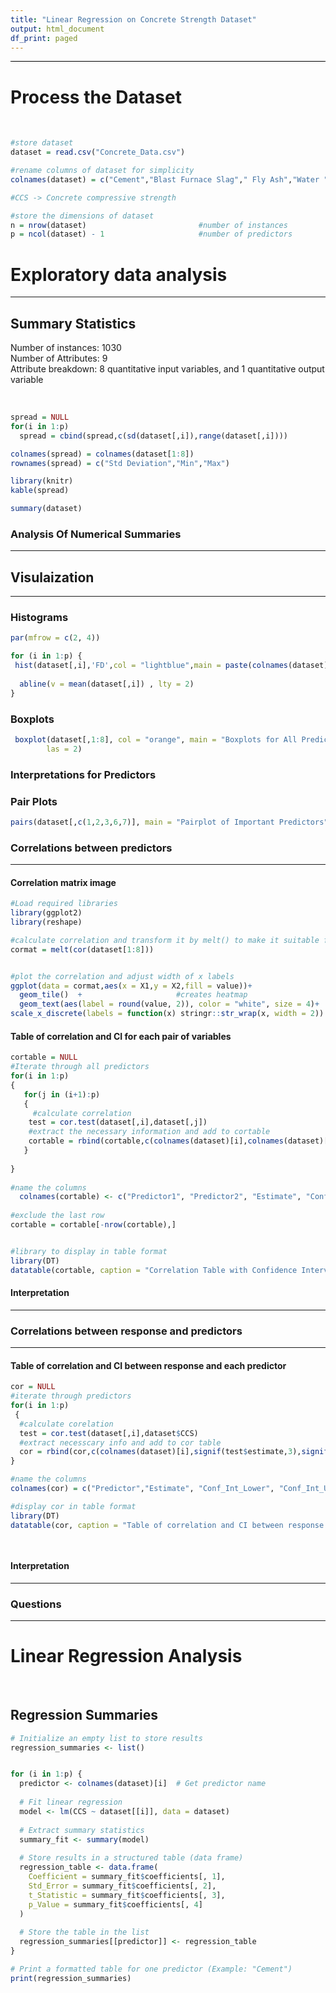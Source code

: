 ```yaml
---
title: "Linear Regression on Concrete Strength Dataset"
output: html_document
df_print: paged
---
```


<hr style="height:1px; border-width:0; color:black; background-color:black">

# Process the Dataset

<br>

```r
#store dataset 
dataset = read.csv("Concrete_Data.csv")

#rename columns of dataset for simplicity
colnames(dataset) = c("Cement","Blast Furnace Slag"," Fly Ash","Water ","Superplasticizer","Coarse Aggregate","Fine Aggregate"," Age (day)","CCS")

#CCS -> Concrete compressive strength

#store the dimensions of dataset
n = nrow(dataset)                         #number of instances
p = ncol(dataset) - 1                     #number of predictors 

```

# Exploratory data analysis

<hr>

## Summary Statistics

| Number of instances: 1030
| Number of Attributes: 9
| Attribute breakdown: 8 quantitative input variables, and 1 quantitative output variable

<br>

```r
spread = NULL
for(i in 1:p)
  spread = cbind(spread,c(sd(dataset[,i]),range(dataset[,i])))

colnames(spread) = colnames(dataset[1:8])
rownames(spread) = c("Std Deviation","Min","Max")

library(knitr)
kable(spread)

summary(dataset)
```

### Analysis Of Numerical Summaries

<hr>

## Visulaization

<hr>

### Histograms

```r
par(mfrow = c(2, 4)) 

for (i in 1:p) {
 hist(dataset[,i],'FD',col = "lightblue",main = paste(colnames(dataset)[i]),xlab = colnames(dataset)[i],probability = TRUE)
  
  abline(v = mean(dataset[,i]) , lty = 2)
}

```

### Boxplots

```r
 boxplot(dataset[,1:8], col = "orange", main = "Boxplots for All Predictors", cex.axis = 0.7,
        las = 2)

```

### Interpretations for Predictors

### Pair Plots

```r
pairs(dataset[,c(1,2,3,6,7)], main = "Pairplot of Important Predictors", col = "blue",lower.panel = NULL)
```

### Correlations between predictors

<hr>

#### Correlation matrix image

```r
#Load required libraries
library(ggplot2)
library(reshape)

#calculate correlation and transform it by melt() to make it suitable for ggplot 
cormat = melt(cor(dataset[1:8]))


#plot the correlation and adjust width of x labels
ggplot(data = cormat,aes(x = X1,y = X2,fill = value))+
  geom_tile()  +                     #creates heatmap
  geom_text(aes(label = round(value, 2)), color = "white", size = 4)+                     #Add values inside tiles
scale_x_discrete(labels = function(x) stringr::str_wrap(x, width = 2))                        #Wrap long labels

```

#### Table of correlation and CI for each pair of variables

```r
cortable = NULL
#Iterate through all predictors
for(i in 1:p)
{
   for(j in (i+1):p)
   {
     #calculate correlation
    test = cor.test(dataset[,i],dataset[,j])
    #extract the necessary information and add to cortable
    cortable = rbind(cortable,c(colnames(dataset)[i],colnames(dataset)[j],signif(test$estimate,3),signif(test$conf.int,3),signif(test$p.value,3))) 
   }
    
}
 
#name the columns
  colnames(cortable) <- c("Predictor1", "Predictor2", "Estimate", "Conf_Int_Lower", "Conf_Int_Upper", "p_value")
  
#exclude the last row 
cortable = cortable[-nrow(cortable),]


#library to display in table format
library(DT)
datatable(cortable, caption = "Correlation Table with Confidence Intervals")

```

#### Interpretation

<hr>

### Correlations between response and predictors

<hr>

#### Table of correlation and CI between response and each predictor

```r

cor = NULL
#iterate through predictors 
for(i in 1:p)
 {
  #calculate corelation
  test = cor.test(dataset[,i],dataset$CCS)
  #extract necesscary info and add to cor table
  cor = rbind(cor,c(colnames(dataset)[i],signif(test$estimate,3),signif(test$conf.int,3),signif(test$p.value,3))) 
}

#name the columns
colnames(cor) = c("Predictor","Estimate", "Conf_Int_Lower", "Conf_Int_Upper", "p_value")

#display cor in table format
library(DT)
datatable(cor, caption = "Table of correlation and CI between response and each predictor ")

  
```

#### Interpretation

<hr>

### Questions

<hr>

# Linear Regression Analysis

<br>

## Regression Summaries

```r
# Initialize an empty list to store results
regression_summaries <- list()


for (i in 1:p) {
  predictor <- colnames(dataset)[i]  # Get predictor name
  
  # Fit linear regression
  model <- lm(CCS ~ dataset[[i]], data = dataset)
  
  # Extract summary statistics
  summary_fit <- summary(model)
  
  # Store results in a structured table (data frame)
  regression_table <- data.frame(
    Coefficient = summary_fit$coefficients[, 1],  
    Std_Error = summary_fit$coefficients[, 2],  
    t_Statistic = summary_fit$coefficients[, 3],  
    p_Value = summary_fit$coefficients[, 4]  
  )
  
  # Store the table in the list
  regression_summaries[[predictor]] <- regression_table
}

# Print a formatted table for one predictor (Example: "Cement")
print(regression_summaries)




```
